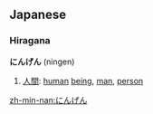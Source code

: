 == Japanese ==                                          
{{ja-attention|Hiragana header should be replaced with POS header|key=p}}
===Hiragana===
'''にんげん''' (ningen)

# [[人間]]: [[human]] [[being]], [[man]], [[person]]


{{ja-attention|needs POS template to categorize|key=c|tcat=hiragana}}

[[zh-min-nan:にんげん]]